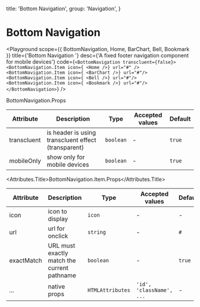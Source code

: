 
  title: 'Bottom Navigation',
  group: 'Navigation',
}

# Bottom Navigation

<Playground
  scope={{ BottomNavigation, Home, BarChart, Bell, Bookmark }}
  title={'Bottom Navigation '}
  desc={'A fixed footer navigation component for mobile devices'}
  code={`
  <BottomNavigation transcluent={false}>
    <BottomNavigation.Item icon={ <Home />} url="#" />
    <BottomNavigation.Item icon={ <BarChart />} url="#"/>
    <BottomNavigation.Item icon={ <Bell />} url="#"/>
    <BottomNavigation.Item icon={ <Bookmark />} url="#"/>
</BottomNavigation>
`}
/>

<Attributes edit="/pages/components/bottom-navigation.mdx">
<Attributes.Title>BottomNavigation.Props</Attributes.Title>

| Attribute   | Description                                         | Type      | Accepted values | Default |
| ----------- | --------------------------------------------------- | --------- | --------------- | ------- |
| transcluent | is header is using transcluent effect (transparent) | `boolean` | -               | `true`  |
| mobileOnly  | show only for mobile devices                        | `boolean` | -               | `true`  |

<Attributes.Title>BottomNavigation.Item.Props</Attributes.Title>

| Attribute  | Description                                 | Type             | Accepted values          | Default |
| ---------- | ------------------------------------------- | ---------------- | ------------------------ | ------- |
| icon       | icon to display                             | `icon`           | -                        | -       |
| url        | url for onclick                             | `string`         | -                        | `#`     |
| exactMatch | URL must exactly match the current pathname | `boolean`        | -                        | `true`  |
| ...        | native props                                | `HTMLAttributes` | `'id', 'className', ...` | -       |

</Attributes>
